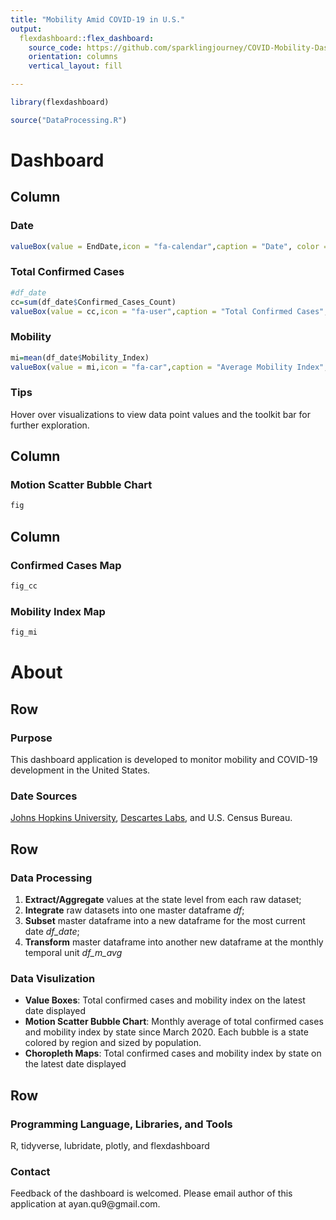 ```yaml
---
title: "Mobility Amid COVID-19 in U.S."
output: 
  flexdashboard::flex_dashboard:
    source_code: https://github.com/sparklingjourney/COVID-Mobility-Dashboard 
    orientation: columns
    vertical_layout: fill

---
```


```r
library(flexdashboard)

source("DataProcessing.R")
```


Dashboard
====================================================================

Column {data-width=150}
--------------------------------------------------------------------

### Date

```r
valueBox(value = EndDate,icon = "fa-calendar",caption = "Date", color = "orange")
```

### Total Confirmed Cases

```r
#df_date
cc=sum(df_date$Confirmed_Cases_Count)
valueBox(value = cc,icon = "fa-user",caption = "Total Confirmed Cases", color = "blue")
```

### Mobility

```r
mi=mean(df_date$Mobility_Index)
valueBox(value = mi,icon = "fa-car",caption = "Average Mobility Index", color = "green")
```

### Tips

Hover over visualizations to view data point values and the toolkit bar for further exploration.

Column {data-width=500}
--------------------------------------------------------------------

### Motion Scatter Bubble Chart

```r
fig
```

Column {data-width=300}
--------------------------------------------------------------------

### Confirmed Cases Map 

```r
fig_cc
```


### Mobility Index Map

```r
fig_mi
```

About
===

Row {data-width=200}
--------------------

### Purpose

This dashboard application is developed to monitor mobility and COVID-19 development in the United States.


### Date Sources

[Johns Hopkins University](https://raw.githubusercontent.com/CSSEGISandData/COVID-19/master/csse_covid_19_data/csse_covid_19_time_series/time_series_covid19_confirmed_US.csv), [Descartes Labs](https://raw.githubusercontent.com/descarteslabs/DL-COVID-19/master/DL-us-m50_index.csv), and U.S. Census Bureau. 

Row {data-width=600}
--------------------------------------------------

### Data Processing

1. __Extract/Aggregate__ values at the state level from each raw dataset;
2. __Integrate__ raw datasets into one master dataframe _df_;
3. __Subset__ master dataframe into a new dataframe for the most current date _df_date_;
4. __Transform__ master dataframe into another new dataframe at the monthly temporal unit _df_m_avg_

### Data Visulization

- __Value Boxes__: Total confirmed cases and mobility index on the latest date displayed
- __Motion Scatter Bubble Chart__: Monthly average of total confirmed cases and mobility index by state since March 2020. Each bubble is a state colored by region and sized by population.
- __Choropleth Maps__: Total confirmed cases and mobility index by state on the latest date displayed

Row {data-width=200}
--------------------------------------------------

### Programming Language, Libraries, and Tools

R, tidyverse, lubridate, plotly, and flexdashboard

### Contact

Feedback of the dashboard is welcomed. Please email author of this application at ayan.qu9@gmail.com.


